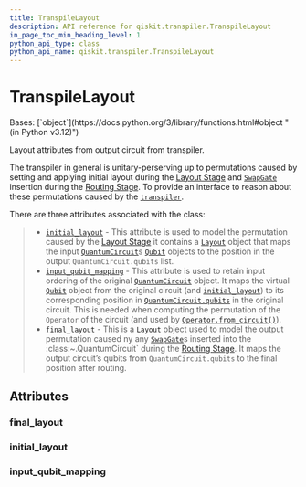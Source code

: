```yaml
---
title: TranspileLayout
description: API reference for qiskit.transpiler.TranspileLayout
in_page_toc_min_heading_level: 1
python_api_type: class
python_api_name: qiskit.transpiler.TranspileLayout
---
```


# TranspileLayout

<Class id="qiskit.transpiler.TranspileLayout" isDedicatedPage={true} github="https://github.com/qiskit/qiskit/tree/stable/0.25/qiskit/transpiler/layout.py" signature="qiskit.transpiler.TranspileLayout(initial_layout, input_qubit_mapping, final_layout=None)" modifiers="class">
  Bases: [`object`](https://docs.python.org/3/library/functions.html#object "(in Python v3.12)")

  Layout attributes from output circuit from transpiler.

  The transpiler in general is unitary-perserving up to permutations caused by setting and applying initial layout during the [Layout Stage](transpiler#layout-stage) and [`SwapGate`](qiskit.circuit.library.SwapGate "qiskit.circuit.library.SwapGate") insertion during the [Routing Stage](transpiler#routing-stage). To provide an interface to reason about these permutations caused by the [`transpiler`](transpiler#module-qiskit.transpiler "qiskit.transpiler").

  There are three attributes associated with the class:

  > *   [`initial_layout`](#qiskit.transpiler.TranspileLayout.initial_layout "qiskit.transpiler.TranspileLayout.initial_layout") - This attribute is used to model the permutation caused by the [Layout Stage](transpiler#layout-stage) it contains a [`Layout`](qiskit.transpiler.Layout "qiskit.transpiler.Layout") object that maps the input [`QuantumCircuit`](qiskit.circuit.QuantumCircuit "qiskit.circuit.QuantumCircuit")s [`Qubit`](qiskit.circuit.Qubit "qiskit.circuit.Qubit") objects to the position in the output `QuantumCircuit.qubits` list.
  > *   [`input_qubit_mapping`](#qiskit.transpiler.TranspileLayout.input_qubit_mapping "qiskit.transpiler.TranspileLayout.input_qubit_mapping") - This attribute is used to retain input ordering of the original [`QuantumCircuit`](qiskit.circuit.QuantumCircuit "qiskit.circuit.QuantumCircuit") object. It maps the virtual [`Qubit`](qiskit.circuit.Qubit "qiskit.circuit.Qubit") object from the original circuit (and [`initial_layout`](#qiskit.transpiler.TranspileLayout.initial_layout "qiskit.transpiler.TranspileLayout.initial_layout")) to its corresponding position in [`QuantumCircuit.qubits`](qiskit.circuit.QuantumCircuit#qubits "qiskit.circuit.QuantumCircuit.qubits") in the original circuit. This is needed when computing the permutation of the `Operator` of the circuit (and used by [`Operator.from_circuit()`](qiskit.quantum_info.Operator#from_circuit "qiskit.quantum_info.Operator.from_circuit")).
  > *   [`final_layout`](#qiskit.transpiler.TranspileLayout.final_layout "qiskit.transpiler.TranspileLayout.final_layout") - This is a [`Layout`](qiskit.transpiler.Layout "qiskit.transpiler.Layout") object used to model the output permutation caused ny any [`SwapGate`](qiskit.circuit.library.SwapGate "qiskit.circuit.library.SwapGate")s inserted into the :class:\~.QuantumCircuit\` during the [Routing Stage](transpiler#routing-stage). It maps the output circuit’s qubits from `QuantumCircuit.qubits` to the final position after routing.

  ## Attributes

  ### final\_layout

  <Attribute id="qiskit.transpiler.TranspileLayout.final_layout" attributeTypeHint="Layout | None" attributeValue="None" />

  ### initial\_layout

  <Attribute id="qiskit.transpiler.TranspileLayout.initial_layout" attributeTypeHint="Layout" />

  ### input\_qubit\_mapping

  <Attribute id="qiskit.transpiler.TranspileLayout.input_qubit_mapping" attributeTypeHint="dict[Qubit, int]" />
</Class>

